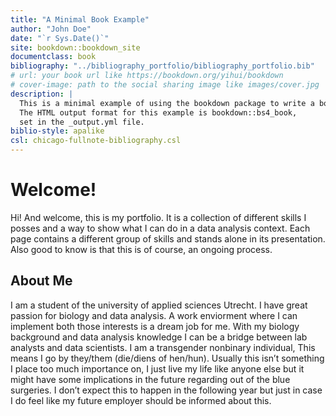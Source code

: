 ```yaml
--- 
title: "A Minimal Book Example"
author: "John Doe"
date: "`r Sys.Date()`"
site: bookdown::bookdown_site
documentclass: book
bibliography: "../bibliography_portfolio/bibliography_portfolio.bib"
# url: your book url like https://bookdown.org/yihui/bookdown
# cover-image: path to the social sharing image like images/cover.jpg
description: |
  This is a minimal example of using the bookdown package to write a book.
  The HTML output format for this example is bookdown::bs4_book,
  set in the _output.yml file.
biblio-style: apalike
csl: chicago-fullnote-bibliography.csl
---
```


# Welcome!

Hi! And welcome, this is my portfolio. It is a collection of different skills I posses and a way to show what I can do in a data analysis context. Each page contains a different group of skills and stands alone in its presentation. Also good to know is that this is of course, an ongoing process.

## About Me

I am a student of the university of applied sciences Utrecht. I have great passion for biology and data analysis. A work enviorment where I can implement both those interests is a dream job for me. With my biology background and data analysis knowledge I can be a bridge between lab analysts and data scientists. I am a transgender nonbinary individual, This means I go by they/them (die/diens of hen/hun). Usually this isn’t something I place too much importance on, I just live my life like anyone else but it might have some implications in the future regarding out of the blue surgeries. I don’t expect this to happen in the following year but just in case I do feel like my future employer should be informed about this.
